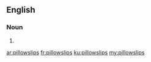 ==English==

===Noun===
{{head|en|plural}}

# {{plural of|pillowslip|lang=en}}

[[ar:pillowslips]]
[[fr:pillowslips]]
[[ku:pillowslips]]
[[my:pillowslips]]